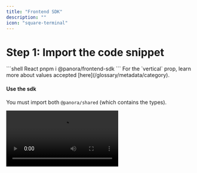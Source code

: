 ```yaml
---
title: "Frontend SDK"
description: ""
icon: "square-terminal"
---
```




# Step 1: Import the code snippet

<CodeGroup>
    ```shell React
    pnpm i @panora/frontend-sdk
    ```
</CodeGroup>

<Note>
  For the `vertical` prop, learn more about values accepted
  [here](/glossary/metadata/category).
</Note>

#### Use the sdk

You must import both `@panora/shared` (which contains the types). 

<Frame type="glass">
    <video
    controls
    className="block"
    src="/images/frontend-sdk-video.mp4"
    alt="Hero Light"
    />
</Frame>

<CodeGroup>
    ```javascript React
    import { ConnectorCategory } from '@panora/shared'
    import Panora from '@panora/frontend-sdk'

    const panora = new Panora({ apiKey: 'YOUR_PRIVATE_API_KEY', overrideApiUrl: 'http://localhost:3000' });

    const MyPage = () => {
        return (
            // kickstart the connection (OAuth, ApiKey, Basic)
            panora.connect({
                providerName: "hubspot",
                vertical: ConnectorCategory.Crm,
                linkedUserId: "4c6ca51b-7b23-4e3a-9309-24d2d331a04d",
            })
        )
    } 
    ```
</CodeGroup>

By default, for OAuth we use Panora managed OAuth apps but if we dont have one registered OR you want to use your own, check this [guide](/recipes/add-custom-provider-creds) and it will automatically use these custom credentials !

Congrats ! You should be able to connect !
